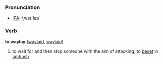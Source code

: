 === Pronunciation ===
*[[w:International Phonetic Alphabet|IPA]]: /ˌweɪ'leɪ/

=== Verb ===

'''to waylay''' ([[waylaid]], [[waylaid]])

# to wait for and then stop someone with the aim of attacking; to [[beset]] in [[ambush]]